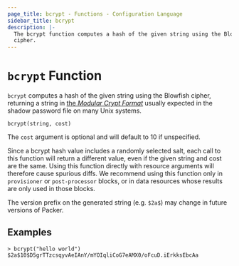 ```yaml
---
page_title: bcrypt - Functions - Configuration Language
sidebar_title: bcrypt
description: |-
  The bcrypt function computes a hash of the given string using the Blowfish
  cipher.
---
```


# `bcrypt` Function

`bcrypt` computes a hash of the given string using the Blowfish cipher,
returning a string in [the _Modular Crypt
Format_](https://passlib.readthedocs.io/en/stable/modular_crypt_format.html)
usually expected in the shadow password file on many Unix systems.

```hcl
bcrypt(string, cost)
```

The `cost` argument is optional and will default to 10 if unspecified.

Since a bcrypt hash value includes a randomly selected salt, each call to this
function will return a different value, even if the given string and cost are
the same. Using this function directly with resource arguments will therefore
cause spurious diffs. We recommend using this function only in `provisioner` or
`post-processor` blocks, or in data resources whose results are only used in
those blocks.

The version prefix on the generated string (e.g. `$2a$`) may change in future
versions of Packer.

## Examples

```shell-session
> bcrypt("hello world")
$2a$10$D5grTTzcsqyvAeIAnY/mYOIqliCoG7eAMX0/oFcuD.iErkksEbcAa
```
